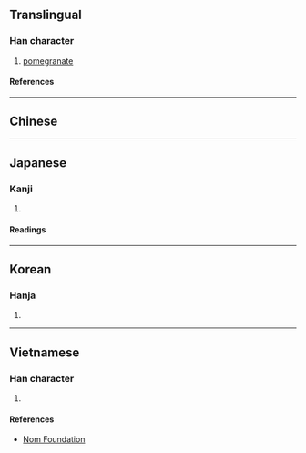 {{character info/new}}
==Translingual==

===Han character===
{{Han char|rn=75|rad=木|as=12|sn=16|four=|canj=DMLW|ids=⿰木畱}}

# [[pomegranate]]

====References====
{{Han ref|kx=0552.290|dkj=15525|dj=0941.160|hdz=21287.060|uh=6A4A}}

----

==Chinese==
{{zh-see|榴|v}}

----

==Japanese==

===Kanji===
{{ja-kanji|grade=|rs=木12}}

# {{defn|lang=ja|sort=木12}}

====Readings====
{{ja-readings
|on=りょう, る
|kun=ざくろ
}}

----

==Korean==

===Hanja===
{{ko-hanja|hangeul=[[류]]>[[유]]|eumhun=|rv=ryu>yu|mr=ryu>yu|y=lyu>yu}}

# {{defn|lang=ko|sort=木12}}

----

==Vietnamese==

===Han character===
{{vi-readings|rs=木12|reading=[[lựu]], [[lưu]]}}

# {{defn|lang=vi|sort=木12}}

====References====
* [http://nomfoundation.org/common/nom_details.php?codepoint=6a4a Nom Foundation]